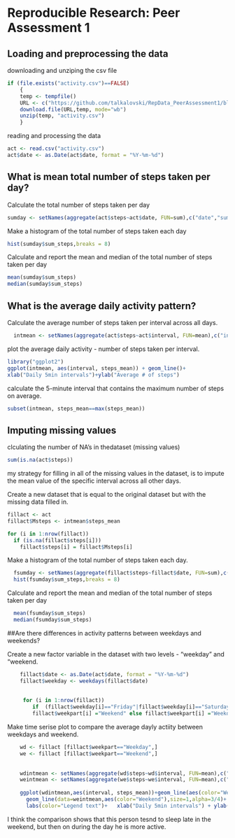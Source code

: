 
Reproducible Research: Peer Assessment 1
===========================================

## Loading and preprocessing the data

downloading and unziping the csv file

```{r}
if (file.exists("activity.csv")==FALSE)
    {
    temp <- tempfile()
    URL <- c("https://github.com/talkalovski/RepData_PeerAssessment1/blob/ea9cc6573bd7e4212a709c1168b573a42a1726ac/activity.zip?raw=true.zip")
    download.file(URL,temp, mode="wb")
    unzip(temp, "activity.csv")
    }
```

reading and processing the data
    
```{r}   
act <- read.csv("activity.csv")
act$date <- as.Date(act$date, format = "%Y-%m-%d")
```

## What is mean total number of steps taken per day?

Calculate the total number of steps taken per day
    
```{r}   
sumday <- setNames(aggregate(act$steps~act$date, FUN=sum),c("date","sum_steps"))
```
    
Make a histogram of the total number of steps taken each day
    
```{r}   
hist(sumday$sum_steps,breaks = 8)
```

Calculate and report the mean and median of the total number of steps taken per day

```{r}   
mean(sumday$sum_steps)
median(sumday$sum_steps)
```
    
## What is the average daily activity pattern?

Calculate the average number of steps taken per interval across all days.

```{r}   
  intmean <- setNames(aggregate(act$steps~act$interval, FUN=mean),c("interval","steps_mean"))
```
    
plot the average daily activity - number of steps taken per interval.
    
```{r}
library("ggplot2")
ggplot(intmean, aes(interval, steps_mean)) + geom_line()+
xlab("Daily 5min intervals")+ylab("Average # of steps")
```
    
calculate the 5-minute interval that contains the maximum number of steps on average.

```{r}
subset(intmean, steps_mean==max(steps_mean))
```

## Imputing missing values

clculating the number of NA's in thedataset (missing values)
    
```{r}
sum(is.na(act$steps))
```

my strategy for filling in all of the missing values in the dataset, is to impute the mean value of the specific interval across all other days.

Create a new dataset that is equal to the original dataset but with the missing data filled in.

```{r}
fillact <- act
fillact$Msteps <- intmean$steps_mean

for (i in 1:nrow(fillact))
  if (is.na(fillact$steps[i])) 
    fillact$steps[i] = fillact$Msteps[i] 
```
    
Make a histogram of the total number of steps taken each day.
    
```{r}
  fsumday <- setNames(aggregate(fillact$steps~fillact$date, FUN=sum),c("date","sum_steps"))
  hist(fsumday$sum_steps,breaks = 8)
```
    
Calculate and report the mean and median of the total number of steps taken per day
    
```{r}
  mean(fsumday$sum_steps)
  median(fsumday$sum_steps)
```
    
##Are there differences in activity patterns between weekdays and weekends?

Create a new factor variable in the dataset with two levels - "weekday" and "weekend.
    
```{r}    
    fillact$date <- as.Date(act$date, format = "%Y-%m-%d")
    fillact$weekday <- weekdays(fillact$date)
    
   
     for (i in 1:nrow(fillact))
        if  (fillact$weekday[i]=="Friday"|fillact$weekday[i]=="Saturday") 
        fillact$weekpart[i] ="Weekend" else fillact$weekpart[i] ="Weekday"
```

Make time serise plot to compare the average dayly actiity between weekdays and weekend.

```{r}
    wd <- fillact [fillact$weekpart=="Weekday",]
    we <- fillact [fillact$weekpart=="Weekend",]
    
    
    wdintmean <- setNames(aggregate(wd$steps~wd$interval, FUN=mean),c("interval","steps_mean"))
    weintmean <- setNames(aggregate(we$steps~we$interval, FUN=mean),c("interval","steps_mean"))
    
    ggplot(wdintmean,aes(interval, steps_mean))+geom_line(aes(color="Weekdays"),size=1)+
      geom_line(data=weintmean,aes(color="Weekend"),size=1,alpha=3/4)+
      labs(color="Legend text")+   xlab("Daily 5min intervals") + ylab("Average # of steps")
```
    
I think the comparison shows that this person tesnd to sleep late in the weekend, but then on during the day he is more active.


